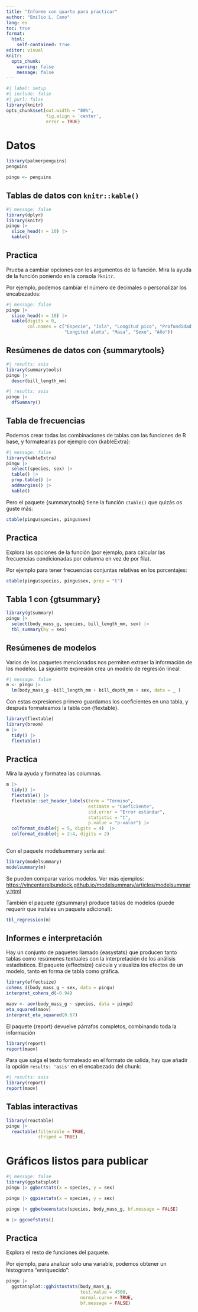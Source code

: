 ```yaml
---
title: "Informe con quarto para practicar"
author: "Emilio L. Cano"
lang: es
toc: true
format: 
  html:
    self-contained: true
editor: visual
knitr: 
  opts_chunk: 
    warning: false
    message: false
---
```


```r
#| label: setup
#| include: false
#| purl: false
library(knitr)
opts_chunk$set(out.width = "80%", 
               fig.align = 'center',
               error = TRUE)
```



# Datos



```r
library(palmerpenguins)
penguins
```


```r
pingu <- penguins
```



## Tablas de datos con `knitr::kable()`

```r
#| message: false
library(dplyr)
library(knitr)
pingu |> 
  slice_head(n = 10) |> 
  kable()
```

::: callout-tip
## Practica

Prueba a cambiar opciones con los argumentos de la función. Mira la ayuda de la función poniendo en la consola `?knitr`.
:::

Por ejemplo, podemos cambiar el número de decimales o personalizar los encabezados:

```r
#| message: false
pingu |> 
  slice_head(n = 10) |> 
  kable(digits = 0,
        col.names = c("Especie", "Isla", "Longitud pico", "Profundidad pico",
                      "Longitud aleta", "Masa", "Sexo", "Año"))
```



## Resúmenes de datos con {summarytools}

```r
#| results: asis
library(summarytools)
pingu |> 
  descr(bill_length_mm)
```

```r
#| results: asis
pingu |> 
  dfSummary()
```

## Tabla de frecuencias

Podemos crear todas las combinaciones de tablas con las funciones de R base, y formatearlas por ejemplo con {kableExtra}:

```r
#| message: false
library(kableExtra)
pingu |> 
  select(species, sex) |> 
  table() |> 
  prop.table() |> 
  addmargins() |> 
  kable()
```

Pero el paquete {summarytools} tiene la función `ctable()` que quizás os guste más:

```r
ctable(pingu$species, pingu$sex)
```

::: callout-tip
## Practica

Explora las opciones de la función (por ejemplo, para calcular las frecuencias condicionadas por columna en vez de por fila).
:::

Por ejemplo para tener frecuencias conjuntas relativas en los porcentajes:

```r
ctable(pingu$species, pingu$sex, prop = "t")
```




## Tabla 1 con {gtsummary}

```r
library(gtsummary)
pingu |> 
  select(body_mass_g, species, bill_length_mm, sex) |> 
  tbl_summary(by = sex)
```


## Resúmenes de modelos

Varios de los paquetes mencionados nos permiten extraer la información de los modelos. La siguiente expresión crea un modelo de regresión lineal:

```r
#| message: false
m <- pingu |> 
  lm(body_mass_g ~bill_length_mm + bill_depth_mm + sex, data = _ )
```

Con estas expresiones primero guardamos los coeficientes en una tabla, y después formateamos la tabla con {flextable}.

```r
library(flextable)
library(broom)
m |>
  tidy() |> 
  flextable()
```

::: callout-note
## Practica

Mira la ayuda y formatea las columnas.
:::



```r
m |>
  tidy() |> 
  flextable() |> 
  flextable::set_header_labels(term = "Término",
                               estimate = "Coeficiente",
                               std.error = "Error estándar",
                               statistic = "t",
                               p.value = "p-valor") |> 
  colformat_double(j = 5, digits = 4)  |> 
  colformat_double(j = 2:4, digits = 2) 
  
```



Con el paquete modelsummary sería así:

```r
library(modelsummary)
modelsummary(m)
```

Se pueden comparar varios modelos. Ver más ejemplos: <https://vincentarelbundock.github.io/modelsummary/articles/modelsummary.html>

También el paquete {gtsummary} produce tablas de modelos (puede requerir que instales un paquete adicional):

```r
tbl_regression(m)
```

## Informes e interpretación

Hay un conjunto de paquetes llamado {easystats} que producen tanto tablas
como resúmenes textuales con la interpretación de los análisis estadísticos.
El paquete {effectsize} calcula y visualiza los efectos de un modelo, tanto
en forma de tabla como gráfica.

```r
library(effectsize)
cohens_d(body_mass_g ~ sex, data = pingu) 
interpret_cohens_d(-0.94)
```

```r
maov <- aov(body_mass_g ~ species, data = pingu)
eta_squared(maov)
interpret_eta_squared(0.67)
```

El paquete {report} devuelve párrafos completos, combinando toda la información

```r
library(report)
report(maov)
```

:::{callout-tip}

Para que salga el texto formateado en el formato de salida, hay que añadir la
opción `results: 'asis'` en el encabezado del chunk:

::::

```r
#| results: asis
library(report)
report(maov)
```



## Tablas interactivas



```r
library(reactable)
pingu |> 
  reactable(filterable = TRUE,
            striped = TRUE)
```



# Gráficos listos para publicar



```r
#| message: false
library(ggstatsplot)
pingu |> ggbarstats(x = species, y = sex)
```

```r
pingu |> ggpiestats(x = species, y = sex)
```

```r
pingu |> ggbetweenstats(species, body_mass_g, bf.message = FALSE)
```

```r
m |> ggcoefstats()
```

::: tip
## Practica

Explora el resto de funciones del paquete.
:::

Por ejemplo, para analizar solo una variable, podemos obtener un histograma "enriquecido":

```r
pingu |> 
  ggstatsplot::gghistostats(body_mass_g, 
                            test.value = 4500,
                            normal.curve = TRUE,
                            bf.message = FALSE)
```




